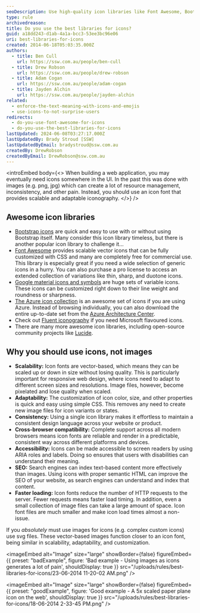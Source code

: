 ```yaml
---
seoDescription: Use high-quality icon libraries like Font Awesome, Bootstrap icons, or Google material icons to elevate your website's user experience and improve its search engine ranking.
type: rule
archivedreason:
title: Do you use the best libraries for icons?
guid: a18dd243-d1ab-4a1a-bcc3-53ee3bc96e06
uri: best-libraries-for-icons
created: 2014-06-18T05:03:35.000Z
authors:
  - title: Ben Cull
    url: https://ssw.com.au/people/ben-cull
  - title: Drew Robson
    url: https://ssw.com.au/people/drew-robson
  - title: Adam Cogan
    url: https://ssw.com.au/people/adam-cogan
  - title: Jayden Alchin
    url: https://ssw.com.au/people/jayden-alchin
related:
  - enforce-the-text-meaning-with-icons-and-emojis
  - use-icons-to-not-surprise-users
redirects:
  - do-you-use-font-awesome-for-icons
  - do-you-use-the-best-libraries-for-icons
lastUpdated: 2024-06-08T03:27:17.000Z
lastUpdatedBy: Brady Stroud [SSW]
lastUpdatedByEmail: bradystroud@ssw.com.au
createdBy: DrewRobson
createdByEmail: DrewRobson@ssw.com.au
---
```


<introEmbed
  body={<>
When building a web application, you may eventually need icons somewhere in the UI. In the past this was done with images (e.g. png, jpg) which can create a lot of resource management, inconsistency, and other pain. Instead, you should use an icon font that provides scalable and adaptable iconography.
  </>}
/>
## Awesome icon libraries

* [Bootstrap icons](https://icons.getbootstrap.com/) are quick and easy to use with or without using Bootstrap itself. Many consider this icon library timeless, but there is another popular icon library to challenge it...
* [Font Awesome](https://fontawesome.com/) provides scalable vector icons that can be fully customized with CSS and many are completely free for commercial use. This library is especially great if you need a wide selection of generic icons in a hurry. You can also purchase a pro license to access an extended collection of variations like thin, sharp, and duotone icons.
* [Google material icons and symbols](https://fonts.google.com/icons) are huge sets of variable icons. These icons can be customized right down to their line weight and roundness or sharpness.
* [The Azure icon collection](http://code.benco.io/icon-collection/) is an awesome set of icons if you are using Azure. Instead of browsing individually, you can also download the entire up-to-date set from the [Azure Architecture Center](https://learn.microsoft.com/en-us/azure/architecture/icons/#icon-terms?WT.mc_id=AZ-MVP-33518).
* Check out [Fluent iconography](https://fluent2.microsoft.design/iconography) if you need Microsoft flavoured icons.
* There are many more awesome icon libraries, including open-source community projects like [Lucide](https://lucide.dev/).

## Why you should use icons, not images

* **Scalability:** Icon fonts are vector-based, which means they can be scaled up or down in size without losing quality. This is particularly important for responsive web design, where icons need to adapt to different screen sizes and resolutions. Image files, however, become pixelated and lose quality when scaled.
* **Adaptability:** The customization of icon color, size, and other properties is quick and easy using simple CSS. This removes any need to create new image files for icon variants or states.
* **Consistency:** Using a single icon library makes it effortless to maintain a consistent design language across your website or product.
* **Cross-browser compatibility:** Complete support across all modern browsers means icon fonts are reliable and render in a predictable, consistent way across different platforms and devices.
* **Accessibility:** Icons can be made accessible to screen readers by using ARIA roles and labels. Doing so ensures that users with disabilities can understand their meaning.
* **SEO:** Search engines can index text-based content more effectively than images. Using icons with proper semantic HTML can improve the SEO of your website, as search engines can understand and index that content.
* **Faster loading:** Icon fonts reduce the number of HTTP requests to the server. Fewer requests means faster load timing. In addition, even a small collection of image files can take a large amount of space. Icon font files are much smaller and make icon load times almost a non-issue.

If you _absolutely_ must use images for icons (e.g. complex custom icons) use svg files. These vector-based images function closer to an icon font, being similar in scalability, adaptability, and customization.

<imageEmbed
  alt="Image"
  size="large"
  showBorder={false}
  figureEmbed={{
    preset: "badExample",
    figure: 'Bad example - Using images as icons generates a lot of pain',
    shouldDisplay: true
  }}
  src="/uploads/rules/best-libraries-for-icons/23-06-2014 11-20-02 AM.png"
/>

<imageEmbed
  alt="Image"
  size="large"
  showBorder={false}
  figureEmbed={{
    preset: "goodExample",
    figure: 'Good example - A 5x scaled paper plane icon on the web',
    shouldDisplay: true
  }}
  src="/uploads/rules/best-libraries-for-icons/18-06-2014 2-33-45 PM.png"
/>
